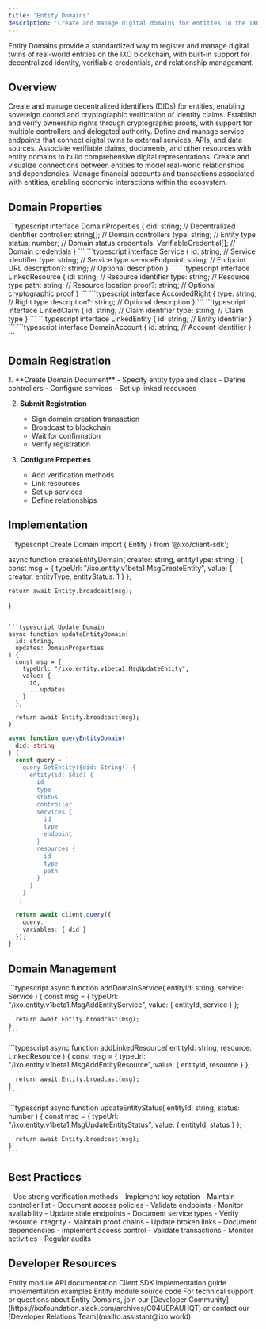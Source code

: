 ```yaml
---
title: 'Entity Domains'
description: 'Create and manage digital domains for entities in the IXO Spatial Web'
---
```


<Tip>
  Entity Domains provide a standardized way to register and manage digital twins of real-world entities on the IXO blockchain, with built-in support for decentralized identity, verifiable credentials, and relationship management.
</Tip>

## Overview

<AccordionGroup>
  <Accordion title="Decentralized Identity Management" icon="fingerprint">
    Create and manage decentralized identifiers (DIDs) for entities, enabling sovereign control and cryptographic verification of identity claims.
  </Accordion>
  
  <Accordion title="Verifiable Ownership and Control" icon="key">
    Establish and verify ownership rights through cryptographic proofs, with support for multiple controllers and delegated authority.
  </Accordion>
  
  <Accordion title="Service Endpoint Configuration" icon="server">
    Define and manage service endpoints that connect digital twins to external services, APIs, and data sources.
  </Accordion>
  
  <Accordion title="Resource and Claim Linking" icon="link">
    Associate verifiable claims, documents, and other resources with entity domains to build comprehensive digital representations.
  </Accordion>
  
  <Accordion title="Relationship Mapping" icon="diagram-project">
    Create and visualize connections between entities to model real-world relationships and dependencies.
  </Accordion>
  
  <Accordion title="Economic Account Management" icon="wallet">
    Manage financial accounts and transactions associated with entities, enabling economic interactions within the ecosystem.
  </Accordion>
</AccordionGroup>

## Domain Properties

<AccordionGroup>
  <Accordion title="Core Properties" icon="cube">
    ```typescript
    interface DomainProperties {
      did: string;              // Decentralized identifier
      controller: string[];     // Domain controllers
      type: string;            // Entity type
      status: number;          // Domain status
      credentials: VerifiableCredential[]; // Domain credentials
    }
    ```
  </Accordion>

  <Accordion title="Service Configuration" icon="gears">
    ```typescript
    interface Service {
      id: string;              // Service identifier
      type: string;           // Service type
      serviceEndpoint: string; // Endpoint URL
      description?: string;    // Optional description
    }
    ```
  </Accordion>

  <Accordion title="Linked Resources" icon="link">
    ```typescript
    interface LinkedResource {
      id: string;             // Resource identifier
      type: string;          // Resource type
      path: string;          // Resource location
      proof?: string;        // Optional cryptographic proof
    }
    ```
  </Accordion>

  <Accordion title="Accorded Rights" icon="link">
    ```typescript
    interface AccordedRight {
      type: string; // Right type
      description?: string; // Optional description
    }
    ```
  </Accordion>

  <Accordion title="Linked Claims" icon="link">
    ```typescript
    interface LinkedClaim {
      id: string; // Claim identifier
      type: string; // Claim type
    }
    ```
  </Accordion>

  <Accordion title="Linked Entities" icon="link">
    ```typescript
    interface LinkedEntity {
      id: string; // Entity identifier
    }
    ```
  </Accordion>

  <Accordion title="Domain Accounts" icon="link">
    ```typescript
    interface DomainAccount {
      id: string; // Account identifier
    }
    ```
  </Accordion>
</AccordionGroup>

## Domain Registration

<Steps>
  1. **Create Domain Document**
     - Specify entity type and class
     - Define controllers
     - Configure services
     - Set up linked resources

  2. **Submit Registration**
     - Sign domain creation transaction
     - Broadcast to blockchain
     - Wait for confirmation
     - Verify registration

  3. **Configure Properties**
     - Add verification methods
     - Link resources
     - Set up services
     - Define relationships
</Steps>

## Implementation

<CodeGroup>
  ```typescript Create Domain
  import { Entity } from '@ixo/client-sdk';

  async function createEntityDomain(
    creator: string,
    entityType: string
  ) {
    const msg = {
      typeUrl: "/ixo.entity.v1beta1.MsgCreateEntity",
      value: {
        creator,
        entityType,
        entityStatus: 1
      }
    };

    return await Entity.broadcast(msg);
  }
  ```

  ```typescript Update Domain
  async function updateEntityDomain(
    id: string,
    updates: DomainProperties
  ) {
    const msg = {
      typeUrl: "/ixo.entity.v1beta1.MsgUpdateEntity",
      value: {
        id,
        ...updates
      }
    };

    return await Entity.broadcast(msg);
  }
  ```

  ```typescript Query Domain
  async function queryEntityDomain(
    did: string
  ) {
    const query = `
      query GetEntity($did: String!) {
        entity(id: $did) {
          id
          type
          status
          controller
          services {
            id
            type
            endpoint
          }
          resources {
            id
            type
            path
          }
        }
      }
    `;

    return await client.query({
      query,
      variables: { did }
    });
  }
  ```
</CodeGroup>

## Domain Management

<AccordionGroup>
  <Accordion title="Add Service" icon="plus">
    ```typescript
    async function addDomainService(
      entityId: string,
      service: Service
    ) {
      const msg = {
        typeUrl: "/ixo.entity.v1beta1.MsgAddEntityService",
        value: {
          entityId,
          service
        }
      };
      
      return await Entity.broadcast(msg);
    }
    ```
  </Accordion>

  <Accordion title="Link Resource" icon="link">
    ```typescript
    async function addLinkedResource(
      entityId: string,
      resource: LinkedResource
    ) {
      const msg = {
        typeUrl: "/ixo.entity.v1beta1.MsgAddEntityResource",
        value: {
          entityId,
          resource
        }
      };
      
      return await Entity.broadcast(msg);
    }
    ```
  </Accordion>

  <Accordion title="Update Status" icon="pen">
    ```typescript
    async function updateEntityStatus(
      entityId: string,
      status: number
    ) {
      const msg = {
        typeUrl: "/ixo.entity.v1beta1.MsgUpdateEntityStatus",
        value: {
          entityId,
          status
        }
      };
      
      return await Entity.broadcast(msg);
    }
    ```
  </Accordion>
</AccordionGroup>

## Best Practices

<CardGroup>
  <Card title="Identity Management" icon="fingerprint">
    - Use strong verification methods
    - Implement key rotation
    - Maintain controller list
    - Document access policies
  </Card>

  <Card title="Service Configuration" icon="gears">
    - Validate endpoints
    - Monitor availability
    - Update stale endpoints
    - Document service types
  </Card>

  <Card title="Resource Management" icon="link">
    - Verify resource integrity
    - Maintain proof chains
    - Update broken links
    - Document dependencies
  </Card>

  <Card title="Security" icon="shield">
    - Implement access control
    - Validate transactions
    - Monitor activities
    - Regular audits
  </Card>
</CardGroup>

## Developer Resources

<CardGroup>
  <Card title="API Reference" icon="book" href="/api-reference/entity">
    Entity module API documentation
  </Card>
  
  <Card title="SDK Guide" icon="code" href="/guides/dev/entity-sdk">
    Client SDK implementation guide
  </Card>
  
  <Card title="Examples" icon="lightbulb" href="/guides/dev/entity-examples">
    Implementation examples
  </Card>
  
  <Card title="GitHub" icon="github" href="https://github.com/ixofoundation/ixo-blockchain/tree/main/x/entity">
    Entity module source code
  </Card>
</CardGroup>

<Tip>
  For technical support or questions about Entity Domains, join our [Developer Community](https://ixofoundation.slack.com/archives/C04UERAUHQT) or contact our [Developer Relations Team](mailto:assistant@ixo.world).
</Tip>
